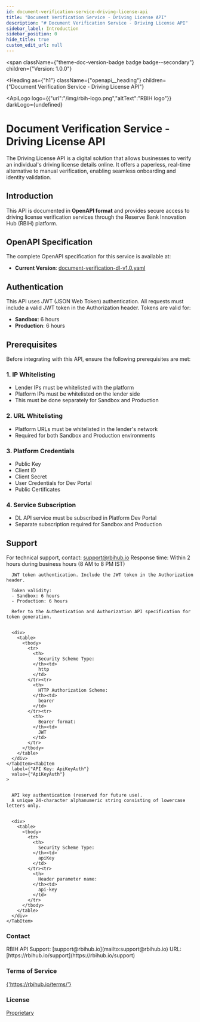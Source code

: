 ```yaml
---
id: document-verification-service-driving-license-api
title: "Document Verification Service - Driving License API"
description: "# Document Verification Service - Driving License API"
sidebar_label: Introduction
sidebar_position: 0
hide_title: true
custom_edit_url: null
---
```



<span
  className={"theme-doc-version-badge badge badge--secondary"}
  children={"Version: 1.0.0"}
>
</span>

<Heading
  as={"h1"}
  className={"openapi__heading"}
  children={"Document Verification Service - Driving License API"}
>
</Heading>

<ApiLogo
  logo={{"url":"/img/rbih-logo.png","altText":"RBIH logo"}}
  darkLogo={undefined}
>
  
</ApiLogo>

# Document Verification Service - Driving License API

The Driving License API is a digital solution that allows businesses to verify an individual's 
driving license details online. It offers a paperless, real-time alternative to manual verification, 
enabling seamless onboarding and identity validation.

## Introduction
This API is documented in **OpenAPI format** and provides secure access to driving license 
verification services through the Reserve Bank Innovation Hub (RBIH) platform.

## OpenAPI Specification
The complete OpenAPI specification for this service is available at:
- **Current Version**: [document-verification-dl-v1.0.yaml](/specs/document-verification-dl-v1.0.yaml)

## Authentication

This API uses JWT (JSON Web Token) authentication. All requests must include a valid JWT token 
in the Authorization header. Tokens are valid for:
- **Sandbox**: 6 hours
- **Production**: 6 hours

## Prerequisites

Before integrating with this API, ensure the following prerequisites are met:

### 1. IP Whitelisting
- Lender IPs must be whitelisted with the platform
- Platform IPs must be whitelisted on the lender side
- This must be done separately for Sandbox and Production

### 2. URL Whitelisting
- Platform URLs must be whitelisted in the lender's network
- Required for both Sandbox and Production environments

### 3. Platform Credentials
- Public Key
- Client ID
- Client Secret
- User Credentials for Dev Portal
- Public Certificates

### 4. Service Subscription
- DL API service must be subscribed in Platform Dev Portal
- Separate subscription required for Sandbox and Production

## Support
For technical support, contact: support@rbihub.io
Response time: Within 2 hours during business hours (8 AM to 8 PM IST)


<div
  style={{"marginBottom":"2rem"}}
>
  <Heading
    id={"authentication"}
    as={"h2"}
    className={"openapi-tabs__heading"}
    children={"Authentication"}
  >
  </Heading><SchemaTabs
    className={"openapi-tabs__security-schemes"}
  >
    <TabItem
      label={"HTTP: Bearer Auth"}
      value={"BearerAuth"}
    >
      
      
      JWT token authentication. Include the JWT token in the Authorization header.
      
      Token validity:
      - Sandbox: 6 hours
      - Production: 6 hours
      
      Refer to the Authentication and Authorization API specification for token generation.
      
      
      <div>
        <table>
          <tbody>
            <tr>
              <th>
                Security Scheme Type:
              </th><td>
                http
              </td>
            </tr><tr>
              <th>
                HTTP Authorization Scheme:
              </th><td>
                bearer
              </td>
            </tr><tr>
              <th>
                Bearer format:
              </th><td>
                JWT
              </td>
            </tr>
          </tbody>
        </table>
      </div>
    </TabItem><TabItem
      label={"API Key: ApiKeyAuth"}
      value={"ApiKeyAuth"}
    >
      
      
      API key authentication (reserved for future use).
      A unique 24-character alphanumeric string consisting of lowercase letters only.
      
      
      <div>
        <table>
          <tbody>
            <tr>
              <th>
                Security Scheme Type:
              </th><td>
                apiKey
              </td>
            </tr><tr>
              <th>
                Header parameter name:
              </th><td>
                api-key
              </td>
            </tr>
          </tbody>
        </table>
      </div>
    </TabItem>
  </SchemaTabs>
</div><div
  style={{"display":"flex","flexDirection":"column","marginBottom":"var(--ifm-paragraph-margin-bottom)"}}
>
  <h3
    style={{"marginBottom":"0.25rem"}}
  >
    Contact
  </h3><span>
    RBIH API Support: [support@rbihub.io](mailto:support@rbihub.io)
  </span><span>
    URL: [https://rbihub.io/support](https://rbihub.io/support)
  </span>
</div><div
  style={{"marginBottom":"var(--ifm-paragraph-margin-bottom)"}}
>
  <h3
    style={{"marginBottom":"0.25rem"}}
  >
    Terms of Service
  </h3><a
    href={"https://rbihub.io/terms/"}
  >
    {'https://rbihub.io/terms/'}
  </a>
</div><div
  style={{"marginBottom":"var(--ifm-paragraph-margin-bottom)"}}
>
  <h3
    style={{"marginBottom":"0.25rem"}}
  >
    License
  </h3><a
    href={"https://rbihub.io/license"}
  >
    Proprietary
  </a>
</div>
      